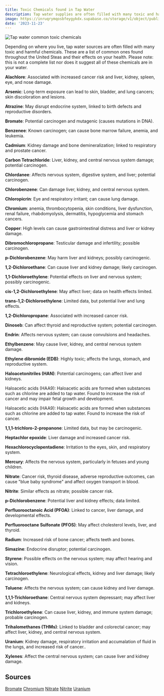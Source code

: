 ```yaml
---
title: Toxic Chemicals found in Tap Water
description: Tap water supplies are often filled with many toxic and harmful chemicals.
image: https://inruqrymqosbfeygykdx.supabase.co/storage/v1/object/public/website/blog/toxic-water-chemicals/toxic_chemicals_water.jpg
date: '2023-11-23'
---
```


<div className="relative overflow-hidden h-full max-w-xl md:pt-4 rounded-lg">
  <img
    src="https://inruqrymqosbfeygykdx.supabase.co/storage/v1/object/public/website/blog/toxic-water-chemicals/toxic_chemicals_water.jpg"
    alt="Tap water common toxic chemicals"
    className="rounded-lg h-full w-full object-contain object-center"
  />
</div>

Depending on where you live, tap water sources are often filled with many toxic and harmful chemicals.
These are a list of common ones found throughout the United Steas and their effects on your health. Please note:
this is not a complete list nor does it suggest all of these chemicals are in your water.

**Alachlore**: Associated with increased cancer risk and liver, kidney, spleen, eye, and nose damage.

**Arsenic**: Long-term exposure can lead to skin, bladder, and lung cancers; skin discoloration and lesions.

**Atrazine**: May disrupt endocrine system, linked to birth defects and reproductive disorders.

**Bromate**: Potential carcinogen and mutagenic (causes mutations in DNA).

**Benzenee**: Known carcinogen; can cause bone marrow failure, anemia, and leukemia.

**Cadmium**: Kidney damage and bone demineralization; linked to respiratory and prostate cancer.

**Carbon Tetrachloride**: Liver, kidney, and central nervous system damage; potential carcinogen.

**Chlordanee**: Affects nervous system, digestive system, and liver; potential carcinogen.

**Chlorobenzene**: Can damage liver, kidney, and central nervous system.

**Chloropicrin**: Eye and respiratory irritant; can cause lung damage.

**Chromium**: anemia, thrombocytopenia, skin conditions, liver dysfunction, renal failure, rhabdomyolysis, dermatitis, hypoglycemia and stomach cancers.

**Copper**: High levels can cause gastrointestinal distress and liver or kidney damage.

**Dibromochloropropane**: Testicular damage and infertility; possible carcinogen.

**p-Dichlorobenzene**: May harm liver and kidneys; possibly carcinogenic.

**1,2-Dichloroethane**: Can cause liver and kidney damage; likely carcinogen.

**1,1-Dichloroethylene**: Potential effects on liver and nervous system; possibly carcinogenic.

**cis-1,2-Dichloroethylene**: May affect liver; data on health effects limited.

**trans-1,2-Dichloroethylene**: Limited data, but potential liver and lung effects.

**1,2-Dichloropropane**: Associated with increased cancer risk.

**Dinoseb**: Can affect thyroid and reproductive system; potential carcinogen.

**Endrin**: Affects nervous system; can cause convulsions and headaches.

**Ethylbenzene**: May cause liver, kidney, and central nervous system damage.

**Ethylene dibromide (EDB)**: Highly toxic; affects the lungs, stomach, and reproductive system.

**Haloacetonitriles (HAN)**: Potential carcinogens; can affect liver and kidneys.

Haloacetic acids (HAA9): Haloacetic acids are formed when substances such as chlorine are added to tap water. Found to increase the risk of cancer and may impair fetal growth and development.

Haloacetic acids (HAA9): Haloacetic acids are formed when substances such as chlorine are added to tap water. Found to increase the risk of cancer.

**1,1,1-trichloro-2-propanone**: Limited data, but may be carcinogenic.

**Heptachlor epoxide**: Liver damage and increased cancer risk.

**Hexachlorocyclopentadiene**: Irritation to the eyes, skin, and respiratory system.

**Mercury**: Affects the nervous system, particularly in fetuses and young children.

**Nitrate**: Cancer risk, thyroid disease, adverse reproductive outcomes, can cause "blue baby syndrome" and affect oxygen transport in blood.

**Nitrite**: Similar effects as nitrate; possible cancer risk.

**p-Dichlorobenzene**: Potential liver and kidney effects; data limited.

**Perfluorooctanoic Acid (PFOA)**: Linked to cancer, liver damage, and developmental effects.

**Perfluorooctane Sulfonate (PFOS)**: May affect cholesterol levels, liver, and thyroid.

**Radium**: Increased risk of bone cancer; affects teeth and bones.

**Simazine**: Endocrine disruptor; potential carcinogen.

**Styrene**: Possible effects on the nervous system; may affect hearing and vision.

**Tetrachloroethylene**: Neurological effects, kidney and liver damage; likely carcinogen.

**Toluene**: Affects the nervous system; can cause kidney and liver damage.

**1,1,1-Trichloroethane**: Central nervous system depressant; may affect liver and kidneys.

**Trichloroethylene**: Can cause liver, kidney, and immune system damage; probable carcinogen.

**Trihalomethanes (THMs)**: Linked to bladder and colorectal cancer; may affect liver, kidney, and central nervous system.

**Uranium**: Kidney damage, respiratory irritation and accumalation of fluid in the lungs, and increased risk of cancer..

**Xylenes**: Affect the central nervous system; can cause liver and kidney damage.

## Sources

[Bromate](https://dhss.delaware.gov/dhss/dph/files/bromatefaq.pdf)
[Chromium](https://ods.od.nih.gov/factsheets/Chromium-HealthProfessional/#:~:text=According%20to%20isolated%20case%20reports,hypoglycemia%20%5B73%2C74%5D.)
[Nitrate](https://www.ncbi.nlm.nih.gov/pmc/articles/PMC6068531/)
[Nitrite](https://www.ncbi.nlm.nih.gov/pmc/articles/PMC7139399/)
[Uranium](https://www.ncbi.nlm.nih.gov/books/NBK158804/)
